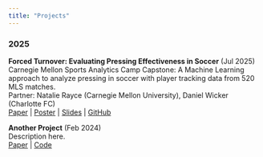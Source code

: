 ```yaml
---
title: "Projects"
---
```


### 2025

**Forced Turnover: Evaluating Pressing Effectiveness in Soccer** (Jul 2025)  
Carnegie Mellon Sports Analytics Camp Capstone: A Machine Learning approach to analyze pressing in soccer with player tracking data from 520 MLS matches. <br>
Partner: Natalie Rayce (Carnegie Mellon University), Daniel Wicker (Charlotte FC) <br>
[Paper](/projects/CMSACamp/Capstone_Report.html) | [Poster](/projects/CMSACamp/CMSACamp_Poster.pdf) | [Slides](/projects/CMSACamp/Final_Presentation.html) | [GitHub](https://github.com/almonadavid/CMU-Soccer-SkillCorner)  

**Another Project** (Feb 2024)  
Description here.  
[Paper](link) | [Code](link)